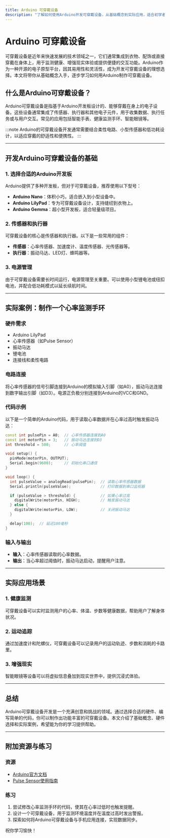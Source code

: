 ```yaml
---
title: Arduino 可穿戴设备
description: "了解如何使用Arduino开发可穿戴设备，从基础概念到实际应用，适合初学者入门。"
---
```


# Arduino 可穿戴设备

可穿戴设备是近年来快速发展的技术领域之一，它们通常集成到衣物、配饰或直接穿戴在身体上，用于监测健康、增强现实体验或提供便捷的交互功能。Arduino作为一种开源的电子原型平台，因其易用性和灵活性，成为开发可穿戴设备的理想选择。本文将带你从基础概念入手，逐步学习如何用Arduino制作可穿戴设备。

## 什么是Arduino可穿戴设备？

Arduino可穿戴设备是指基于Arduino开发板设计的、能够穿戴在身上的电子设备。这些设备通常集成了传感器、执行器和其他电子元件，用于收集数据、执行任务或与用户交互。常见的应用包括智能手表、健康监测手环、智能眼镜等。

:::note
Arduino的可穿戴设备开发通常需要结合柔性电路、小型传感器和低功耗设计，以适应穿戴的舒适性和便携性。
:::

---

## 开发Arduino可穿戴设备的基础

### 1. 选择合适的Arduino开发板
Arduino提供了多种开发板，但对于可穿戴设备，推荐使用以下型号：
- **Arduino Nano**：体积小巧，适合嵌入到小型设备中。
- **Arduino LilyPad**：专为可穿戴设备设计，支持缝纫到衣物上。
- **Arduino Gemma**：超小型开发板，适合轻量级项目。

### 2. 传感器和执行器
可穿戴设备的核心是传感器和执行器。以下是一些常用的组件：
- **传感器**：心率传感器、加速度计、温度传感器、光传感器等。
- **执行器**：振动马达、LED灯、蜂鸣器等。

### 3. 电源管理
由于可穿戴设备需要长时间运行，电源管理至关重要。可以使用小型锂电池或纽扣电池，并配合低功耗模式以延长续航时间。

---

## 实际案例：制作一个心率监测手环

### 硬件需求
- Arduino LilyPad
- 心率传感器（如Pulse Sensor）
- 振动马达
- 锂电池
- 连接线和柔性电路

### 电路连接
将心率传感器的信号引脚连接到Arduino的模拟输入引脚（如A0），振动马达连接到数字输出引脚（如D3）。电源正负极分别连接到Arduino的VCC和GND。

### 代码示例
以下是一个简单的Arduino代码，用于读取心率数据并在心率过高时触发振动马达：

```cpp
const int pulsePin = A0;  // 心率传感器连接到A0
const int motorPin = 3;   // 振动马达连接到D3
int threshold = 500;      // 心率阈值

void setup() {
  pinMode(motorPin, OUTPUT);
  Serial.begin(9600);     // 初始化串口通信
}

void loop() {
  int pulseValue = analogRead(pulsePin);  // 读取心率传感器数据
  Serial.println(pulseValue);             // 打印数据到串口监视器

  if (pulseValue > threshold) {           // 如果心率过高
    digitalWrite(motorPin, HIGH);         // 触发振动马达
  } else {
    digitalWrite(motorPin, LOW);          // 关闭振动马达
  }

  delay(100);  // 延迟100毫秒
}
```

### 输入与输出
- **输入**：心率传感器读取的心率数据。
- **输出**：当心率超过阈值时，振动马达启动，提醒用户注意。

---

## 实际应用场景

### 1. 健康监测
可穿戴设备可以实时监测用户的心率、体温、步数等健康数据，帮助用户了解身体状况。

### 2. 运动追踪
通过加速度计和陀螺仪，可穿戴设备可以记录用户的运动轨迹、步数和消耗的卡路里。

### 3. 增强现实
智能眼镜等设备可以将虚拟信息叠加到现实世界中，提供沉浸式体验。

---

## 总结

Arduino可穿戴设备开发是一个充满创意和挑战的领域。通过选择合适的硬件、编写简单的代码，你可以制作出功能丰富的可穿戴设备。本文介绍了基础概念、硬件选择和实际案例，希望能为你的学习提供帮助。

---

## 附加资源与练习

### 资源
- [Arduino官方文档](https://www.arduino.cc/)
- [Pulse Sensor使用指南](https://pulsesensor.com/)

### 练习
1. 尝试修改心率监测手环的代码，使其在心率过低时也触发提醒。
2. 设计一个可穿戴设备，用于监测环境温度并在温度过高时发出警报。
3. 探索如何将Arduino可穿戴设备与手机应用连接，实现数据同步。

祝你学习愉快！